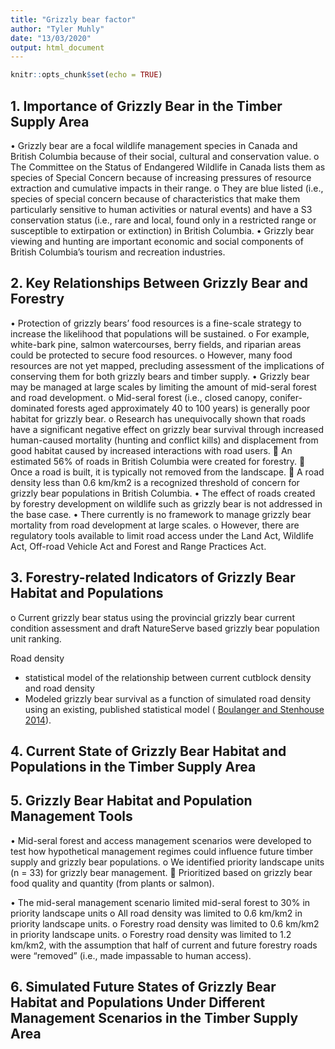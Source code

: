 ```yaml
---
title: "Grizzly bear factor"
author: "Tyler Muhly"
date: "13/03/2020"
output: html_document
---
```


```r
knitr::opts_chunk$set(echo = TRUE)
```

## 1. Importance of Grizzly Bear in the Timber Supply Area




•	Grizzly bear are a focal wildlife management species in Canada and British Columbia because of their social, cultural and conservation value.
o	The Committee on the Status of Endangered Wildlife in Canada lists them as species of Special Concern because of increasing pressures of resource extraction and cumulative impacts in their range.
o	They are blue listed (i.e., species of special concern because of characteristics that make them particularly sensitive to human activities or natural events) and have a S3 conservation status (i.e., rare and local, found only in a restricted range or susceptible to extirpation or extinction) in British Columbia.
•	Grizzly bear viewing and hunting are important economic and social components of British Columbia’s tourism and recreation industries.


## 2. Key Relationships Between Grizzly Bear and Forestry   



•	Protection of grizzly bears’ food resources is a fine-scale strategy to increase the likelihood that populations will be sustained.
o	For example, white-bark pine, salmon watercourses, berry fields, and riparian areas could be protected to secure food resources. 
o	However, many food resources are not yet mapped, precluding assessment of the implications of conserving them for both grizzly bears and timber supply.
•	Grizzly bear may be managed at large scales by limiting the amount of mid-seral forest and road development.
o	Mid-seral forest (i.e., closed canopy, conifer-dominated forests aged approximately 40 to 100 years) is generally poor habitat for grizzly bear.
o	Research has unequivocally shown that roads have a significant negative effect on grizzly bear survival through increased human-caused mortality (hunting and conflict kills) and displacement from good habitat caused by increased interactions with road users.
	An estimated 56% of roads in British Columbia were created for forestry. 
	Once a road is built, it is typically not removed from the landscape.
	A road density less than 0.6 km/km2 is a recognized threshold of concern for grizzly bear populations in British Columbia.
•	The effect of roads created by forestry development on wildlife such as grizzly bear is not addressed in the base case.
•	There currently is no framework to manage grizzly bear mortality from road development at large scales.
o	However, there are regulatory tools available to limit road access under the Land Act, Wildlife Act, Off-road Vehicle Act and Forest and Range Practices Act.





## 3. Forestry-related Indicators of Grizzly Bear Habitat and Populations

o	Current grizzly bear status using the provincial grizzly bear current condition assessment and draft NatureServe based grizzly bear population unit ranking.


Road density


- statistical model of the relationship between current cutblock density and road density
- Modeled grizzly bear survival as a function of simulated road density using an existing, published statistical model ( [Boulanger and Stenhouse 2014](https://journals.plos.org/plosone/article?id=10.1371/journal.pone.0115535)). 


## 4. Current State of Grizzly Bear Habitat and Populations in the Timber Supply Area




## 5. Grizzly Bear Habitat and Population Management Tools 

•	Mid-seral forest and access management scenarios were developed to test how hypothetical management regimes could influence future timber supply and grizzly bear populations. 
o	We identified priority landscape units (n = 33) for grizzly bear management.
	Prioritized based on grizzly bear food quality and quantity (from plants or salmon).

•	The mid-seral management scenario limited mid-seral forest to 30% in priority landscape units
o	All road density was limited to 0.6 km/km2 in priority landscape units.
o	Forestry road density was limited to 0.6 km/km2 in priority landscape units.
o	Forestry road density was limited to 1.2 km/km2, with the assumption that half of current and future forestry roads were “removed” (i.e., made impassable to human access).



## 6. Simulated Future States of Grizzly Bear Habitat and Populations Under Different Management Scenarios in the Timber Supply Area 







